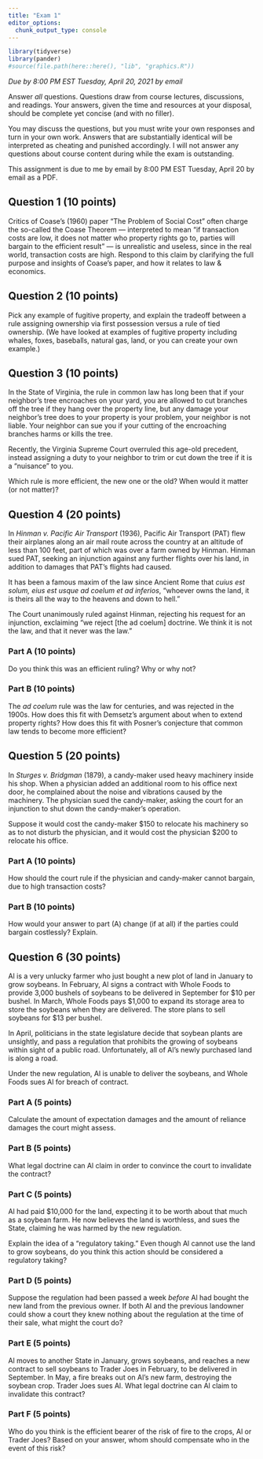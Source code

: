 ```yaml
---
title: "Exam 1"
editor_options: 
  chunk_output_type: console
---
```


```r
library(tidyverse)
library(pander)
#source(file.path(here::here(), "lib", "graphics.R"))
```

*Due by 8:00 PM EST Tuesday, April 20, 2021 by email*

Answer *all* questions. Questions draw from course lectures, discussions, and readings. Your answers, given the time and resources at your disposal, should be complete yet concise (and with no filler).

You may discuss the questions, but you must write your own responses and turn in your own work. Answers that are substantially identical will be interpreted as cheating and punished accordingly. I will not answer any questions about course content during while the exam is outstanding.

This assignment is due to me by email by 8:00 PM EST Tuesday, April 20 by email as a PDF.

## Question 1 (10 points)

Critics of Coase’s (1960) paper “The Problem of Social Cost” often charge the so-called the Coase Theorem — interpreted to mean “if transaction costs are low, it does not matter who property rights go to, parties will bargain to the efficient result” — is unrealistic and useless, since in the real world, transaction costs are high. Respond to this claim by clarifying the full purpose and insights of Coase’s paper, and how it relates to law & economics.

## Question 2 (10 points)

Pick any example of fugitive property, and explain the tradeoff between a rule assigning ownership via first possession versus a rule of tied ownership. (We have looked at examples of fugitive property including whales, foxes, baseballs, natural gas, land, or you can create your own example.)

## Question 3 (10 points)

In the State of Virginia, the rule in common law has long been that if your neighbor’s tree encroaches on your yard, you are allowed to cut branches off the tree if they hang over the property line, but any damage your neighbor’s tree does to your property is your problem, your neighbor is not liable. Your neighbor can sue you if your cutting of the encroaching branches harms or kills the tree.

Recently, the Virginia Supreme Court overruled this age-old precedent, instead assigning a duty to your neighbor to trim or cut down the tree if it is a “nuisance” to you.

Which rule is more efficient, the new one or the old? When would it matter (or not matter)?

## Question 4 (20 points)

In *Hinman v. Pacific Air Transport* (1936), Pacific Air Transport (PAT) flew their airplanes along an air mail route across the country at an altitude of less than 100 feet, part of which was over a farm owned by Hinman. Hinman sued PAT, seeking an injunction against any further flights over his land, in addition to damages that PAT's flights had caused.

It has been a famous maxim of the law since Ancient Rome that *cuius est solum, eius est usque ad coelum et ad inferios*, “whoever owns the land, it is theirs all the way to the heavens and down to hell.”

The Court unanimously ruled against Hinman, rejecting his request for an injunction, exclaiming “we reject [the ad coelum] doctrine. We think it is not the law, and that it never was the law.”

### Part A (10 points)
Do you think this was an efficient ruling? Why or why not?

### Part B (10 points)
The *ad coelum* rule was the law for centuries, and was rejected in the 1900s. How does this fit with Demsetz's argument about when to extend property rights? How does this fit with Posner's conjecture that common law tends to become more efficient?

## Question 5 (20 points)

In *Sturges v. Bridgman* (1879), a candy-maker used heavy machinery inside his shop. When a physician added an additional room to his office next door, he complained about the noise and vibrations caused by the machinery. The physician sued the candy-maker, asking the court for an injunction to shut down the candy-maker's operation.

Suppose it would cost the candy-maker $150 to relocate his machinery so as to not disturb the physician, and it would cost the physician $200 to relocate his office.

### Part A (10 points)
How should the court rule if the physician and candy-maker cannot bargain, due to high transaction costs?

### Part B (10 points)
How would your answer to part (A) change (if at all) if the parties could bargain costlessly? Explain.

## Question 6 (30 points)

Al is a very unlucky farmer who just bought a new plot of land in January to grow soybeans. In February, Al signs a contract with Whole Foods to provide 3,000 bushels of soybeans to be delivered in September for $10 per bushel. In March, Whole Foods pays $1,000 to expand its storage area to store the soybeans when they are delivered. The store plans to sell soybeans for $13 per bushel.

In April, politicians in the state legislature decide that soybean plants are unsightly, and pass a regulation that prohibits the growing of soybeans within sight of a public road. Unfortunately, all of Al's newly purchased land is along a road. 

Under the new regulation, Al is unable to deliver the soybeans, and Whole Foods sues Al for breach of contract.

### Part A (5 points)

Calculate the amount of expectation damages and the amount of reliance damages the court might assess.

### Part B (5 points)

What legal doctrine can Al claim in order to convince the court to invalidate the contract?

### Part C (5 points)

Al had paid $10,000 for the land, expecting it to be worth about that much as a soybean farm. He now believes the land is worthless, and sues the State, claiming he was harmed by the new regulation. 

Explain the idea of a “regulatory taking.” Even though Al cannot use the land to grow soybeans, do you think this action should be considered a regulatory taking?

### Part D (5 points)

Suppose the regulation had been passed a week *before* Al had bought the new land from the previous owner. If both Al and the previous landowner could show a court they knew nothing about the regulation at the time of their sale, what might the court do?

### Part E (5 points)

Al moves to another State in January, grows soybeans, and reaches a new contract to sell soybeans to Trader Joes in February, to be delivered in September. In May, a fire breaks out on Al's new farm, destroying the soybean crop. Trader Joes sues Al. What legal doctrine can Al claim to invalidate this contract?

### Part F (5 points)

Who do you think is the efficient bearer of the risk of fire to the crops, Al or Trader Joes? Based on your answer, whom should compensate who in the event of this risk? 